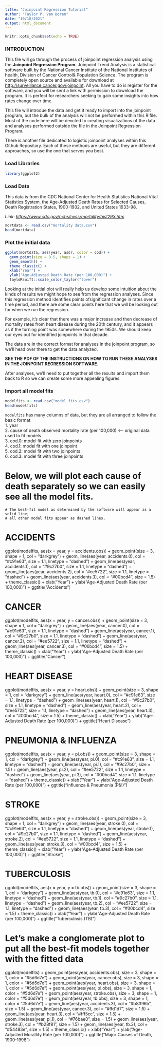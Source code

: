 ```yaml
---
title: "Joinpoint Regression Tutorial"
author: "Taylor P. van Doren"
date: "10/18/2021"
output: html_document
---
```


```r
knitr::opts_chunk$set(echo = TRUE)
```

### INTRODUCTION

This file will go through the process of joinpoint regression analysis using the **Joinpoint Regression Program**. Joinpoint Trend Analysis is a statistical software built by the National Cancer Institute of the National Institutes of health, Division of Cancer Control& Population Science. The program is completely open source and available for download at <http://surveillance.cancer.gov/joinpoint>. All you have to do is register for the software, and you will be sent a link with permission to download the program. It is perfect for researchers seeking to gain some insights into how rates change over time.  
  
This file will introdue the data and get it ready to import into the joinpoint program, but the bulk of the analysis will not be performed within this R file. Most of the code here will be devoted to creating visualizations of the data and analyses performed outside the file in the Joinpoint Regression Program.  
  
There is another file dedicated to logistic joinpoint analyses within this Github Repository. Each of these methods are useful, but they are different approaches, so use the one that serves you best. 
  
  

### Load Libraries
``` r
library(ggplot2)
```
  
  
### Load Data  
This data is from the CDC National Center for Health Statistics National Vital Statistics System, the Age-Adjusted Death Rates for Selected Causes, Death Registration States, 1900-1932, and United States 1933-98. 
  
*Link: <https://www.cdc.gov/nchs/nvss/mortality/hist293.htm>*  
  
``` r
mortdata <- read.csv("mortality data.csv")
head(mortdata)
```

### Plot the initial data

``` r

ggplot(mortdata, aes(year, asdr, color = cod)) +
  geom_point(size = 3.5, shape = 1) +
  geom_smooth() +
  theme_classic() +
  xlab("Year") +
  ylab("Age-Adjusted Death Rate (per 100,000)") +
  tayloRswift::scale_color_taylor("lover")

```
  
  
Looking at the initial plot will really help us develop some intuition about the kinds of results we might hope to see from the regression analyses. Since this regression method identifies points ofsignificant change in rates over a time period, and there are some clear points here that we will be looking out for when we run the regression.  
  
For example, it's clear that there was a major increase and then decrease of mortality rates from heart disease during the 20th century, and it appears as if the turning point was somewhere during the 1950s. We should keep our eyes out for identified joinpoints in that decade.  
  
The data are in the correct format for analyses in the joinpoint program, so we'll head over there to get the data analyzed. 
  
**SEE THE PDF OF THE INSTRUCTIONS ON HOW TO RUN THESE ANALYSES IN THE JOINPOINT REGRESSION SOFTWARE.**  
  
After analyses, we'll need to put together all the results and import them back to R so we can create some more appealing figures.  
  
### Import all model fits  
  
``` r

modelfits <- read.csv("model fits.csv")
head(modelfits)

```

`modelfits` has many columns of data, but they are all arranged to follow the basic format:  
    1. year  
    2. cause of death observed mortality rate (per 100,000) <-- original data used to fit models  
    3. cod.0: model fit with zero joinpoints  
    4. cod.1: model fit with one joinpoint  
    5. cod.2: model fit with two joinpoints  
    6. cod.3: model fit with three joinpoints  

# Below, we will plot each cause of death separately so we can easily see all the model fits. 
    # The best-fit model as determined by the software will appear as a solid line; 
    # all other model fits appear as dashed lines. 

# ACCIDENTS
ggplot(modelfits, aes(x = year, y = accidents.obs)) +
  geom_point(size = 3, shape = 1, col = "darkgrey") +
  geom_line(aes(year, accidents.0), col = "#c91e63", size = 1.1, linetype = "dashed") +
  geom_line(aes(year, accidents.1), col = "#9c27b0", size = 1.1, linetype = "dashed") +
  geom_line(aes(year, accidents.2), col = "#ee5722", size = 1.1, linetype = "dashed") +
  geom_line(aes(year, accidents.3), col = "#00bcd4", size = 1.5) +
  theme_classic() +
  xlab("Year") +
  ylab("Age-Adjusted Death Rate (per 100,000)") +
  ggtitle("Accidents")

# CANCER 
ggplot(modelfits, aes(x = year, y = cancer.obs)) +
  geom_point(size = 3, shape = 1, col = "darkgrey") +
  geom_line(aes(year, cancer.0), col = "#c91e63", size = 1.1, linetype = "dashed") +
  geom_line(aes(year, cancer.1), col = "#9c27b0", size = 1.1, linetype = "dashed") +
  geom_line(aes(year, cancer.2), col = "#ee5722", size = 1.1, linetype = "dashed") +
  geom_line(aes(year, cancer.3), col = "#00bcd4", size = 1.5) +
  theme_classic() +
  xlab("Year") +
  ylab("Age-Adjusted Death Rate (per 100,000)") +
  ggtitle("Cancer")

# HEART DISEASE
ggplot(modelfits, aes(x = year, y = heart.obs)) +
  geom_point(size = 3, shape = 1, col = "darkgrey") +
  geom_line(aes(year, heart.0), col = "#c91e63", size = 1.1, linetype = "dashed") +
  geom_line(aes(year, heart.1), col = "#9c27b0", size = 1.1, linetype = "dashed") +
  geom_line(aes(year, heart.2), col = "#ee5722", size = 1.1, linetype = "dashed") +
  geom_line(aes(year, heart.3), col = "#00bcd4", size = 1.5) +
  theme_classic() +
  xlab("Year") +
  ylab("Age-Adjusted Death Rate (per 100,000)") +
  ggtitle("Heart Disease")

# PNEUMONIA & INFLUENZA
ggplot(modelfits, aes(x = year, y = pi.obs)) +
  geom_point(size = 3, shape = 1, col = "darkgrey") +
  geom_line(aes(year, pi.0), col = "#c91e63", size = 1.1, linetype = "dashed") +
  geom_line(aes(year, pi.1), col = "#9c27b0", size = 1.5) +
  geom_line(aes(year, pi.2), col = "#ee5722", size = 1.1, linetype = "dashed") +
  geom_line(aes(year, pi.3), col = "#00bcd4", size = 1.1, linetype = "dashed") +
  theme_classic() +
  xlab("Year") +
  ylab("Age-Adjusted Death Rate (per 100,000)") +
  ggtitle("Influenza & Pneumonia (P&I)")

# STROKE
ggplot(modelfits, aes(x = year, y = stroke.obs)) +
  geom_point(size = 3, shape = 1, col = "darkgrey") +
  geom_line(aes(year, stroke.0), col = "#c91e63", size = 1.1, linetype = "dashed") +
  geom_line(aes(year, stroke.1), col = "#9c27b0", size = 1.1, linetype = "dashed") +
  geom_line(aes(year, stroke.2), col = "#ee5722", size = 1.1, linetype = "dashed") +
  geom_line(aes(year, stroke.3), col = "#00bcd4", size = 1.5) +
  theme_classic() +
  xlab("Year") +
  ylab("Age-Adjusted Death Rate (per 100,000)") +
  ggtitle("Stroke")

# TUBERCULOSIS
ggplot(modelfits, aes(x = year, y = tb.obs)) +
  geom_point(size = 3, shape = 1, col = "darkgrey") +
  geom_line(aes(year, tb.0), col = "#c91e63", size = 1.1, linetype = "dashed") +
  geom_line(aes(year, tb.1), col = "#9c27b0", size = 1.1, linetype = "dashed") +
  geom_line(aes(year, tb.2), col = "#ee5722", size = 1.1, linetype = "dashed") +
  geom_line(aes(year, tb.3), col = "#00bcd4", size = 1.5) +
  theme_classic() +
  xlab("Year") +
  ylab("Age-Adjusted Death Rate (per 100,000)") +
  ggtitle("Tuberculosis (TB)")

# Let's make a conglomerate plot to put all the best-fit models together with the fitted data
ggplot(modelfits) +
  geom_point(aes(year, accidents.obs), size = 3, shape = 1, color = "#5d6d7e") +
  geom_point(aes(year, cancer.obs), size = 3, shape = 1, color = "#5d6d7e") +
  geom_point(aes(year, heart.obs), size = 3, shape = 1, color = "#5d6d7e") +
  geom_point(aes(year, pi.obs), size = 3, shape = 1, color = "#5d6d7e") +
  geom_point(aes(year, stroke.obs), size = 3, shape = 1, color = "#5d6d7e") +
  geom_point(aes(year, tb.obs), size = 3, shape = 1, color = "#5d6d7e") +
  geom_line(aes(year, accidents.3), col = "#b8396b", size = 1.5) +
  geom_line(aes(year, cancer.3), col = "#ffd1d7", size = 1.5) +
  geom_line(aes(year, heart.3), col = "#fff5cc", size = 1.5) +
  geom_line(aes(year, pi.1), col = "#76bae0", size = 1.5) +
  geom_line(aes(year, stroke.3), col = "#b28f81", size = 1.5) +
  geom_line(aes(year, tb.3), col = "#54483e", size = 1.5) +
  theme_classic() +
  xlab("Year") +
  ylab("Age-Adjusted Moratlity Rate (per 100,000)") +
  ggtitle("Major Causes of Death, 1900-1998")
  
